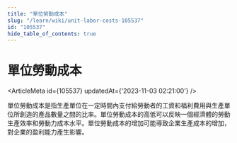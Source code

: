 ```yaml
---
title: "單位勞動成本"
slug: "/learn/wiki/unit-labor-costs-105537"
id: "105537"
hide_table_of_contents: true
---
```



# 單位勞動成本

<ArticleMeta id={105537} updatedAt={'2023-11-03 02:21:00'} />
<div className='border-solid border-b border-t-0 my-4 border-[var(--ifm-color-gray-300)]' />

單位勞動成本是指生產單位在一定時間內支付給勞動者的工資和福利費用與生產單位所創造的產品數量之間的比率。單位勞動成本的高低可以反映一個經濟體的勞動生產效率和勞動力成本水平。單位勞動成本的增加可能導致企業生產成本的增加，對企業的盈利能力產生影響。
